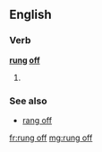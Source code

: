 ==English==

===Verb===
'''[[rung]] [[off]]'''

# {{past participle of|ring off|lang=en}}

===See also===
* [[rang off]]

[[fr:rung off]]
[[mg:rung off]]